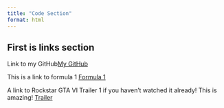 ```yaml
---
title: "Code Section"
format: html
---
```


## First is links section

Link to my GitHub[My GitHub](https://github.com/anly501/dsan-5000-project-FroomeBeibei79)

This is a link to formula 1
[Formula 1](https://www.formula1.com/)

A link to Rockstar GTA VI Trailer 1 if you haven't watched it already! This is amazing!
[Trailer](https://www.rockstargames.com/newswire/article/259813k455k581/trailer-1-tuesday-december-5-9am-et)


